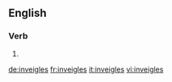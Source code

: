 ==English==

===Verb===
{{head|en}}

# {{en-third-person singular of|inveigle}}

[[de:inveigles]]
[[fr:inveigles]]
[[it:inveigles]]
[[vi:inveigles]]